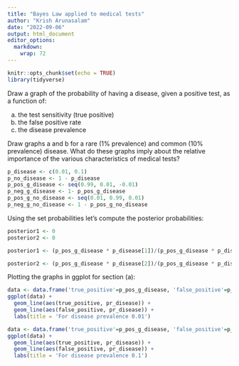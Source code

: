 ```yaml
---
title: "Bayes Law applied to medical tests"
author: "Krish Arunasalam"
date: "2022-09-06"
output: html_document
editor_options: 
  markdown: 
    wrap: 72
---
```


```r
knitr::opts_chunk$set(echo = TRUE)
library(tidyverse)
```

Draw a graph of the probability of having a disease, given a positive
test, as a function of:

a.  the test sensitivity (true positive)
b.  the false positive rate
c.  the disease prevalence

Draw graphs a and b for a rare (1% prevalence) and common (10%
prevalence) disease. What do these graphs imply about the relative
importance of the various characteristics of medical tests?

``` r
p_disease <- c(0.01, 0.1)
p_no_disease <- 1 - p_disease
p_pos_g_disease <- seq(0.99, 0.01, -0.01)
p_neg_g_disease <- 1- p_pos_g_disease
p_pos_g_no_disease <- seq(0.01, 0.99, 0.01)
p_neg_g_no_disease <- 1 - p_pos_g_no_disease
```

Using the set probabilities let's compute the posterior probabilities:

``` r
posterior1 <- 0
posterior2 <- 0

posterior1 <- (p_pos_g_disease * p_disease[1])/(p_pos_g_disease * p_disease[1] + p_pos_g_no_disease * p_no_disease[1])

posterior2 <- (p_pos_g_disease * p_disease[2])/(p_pos_g_disease * p_disease[2] + p_pos_g_no_disease * p_no_disease[2])
```

Plotting the graphs in ggplot for section (a):

``` r
data <- data.frame('true_positive'=p_pos_g_disease, 'false_positive'=p_pos_g_no_disease,'pr_disease'=posterior1)
ggplot(data) +
  geom_line(aes(true_positive, pr_disease)) +
  geom_line(aes(false_positive, pr_disease)) +
  labs(title = 'For disease prevalence 0.01')
```

``` r
data <- data.frame('true_positive'=p_pos_g_disease, 'false_positive'=p_pos_g_no_disease,'pr_disease'=posterior2)
ggplot(data) +
  geom_line(aes(true_positive, pr_disease)) +
  geom_line(aes(false_positive, pr_disease)) +
  labs(title = 'For disease prevalence 0.1')
```